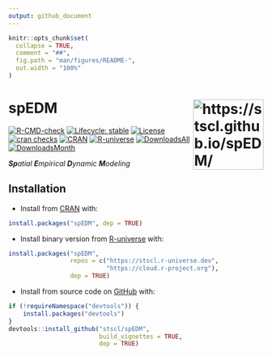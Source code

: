 ```yaml
---
output: github_document
---
```


<!-- README.md is generated from README.Rmd. Please edit that file -->

```r
knitr::opts_chunk$set(
  collapse = TRUE,
  comment = "##",
  fig.path = "man/figures/README-",
  out.width = "100%"
)
```

# spEDM <img src="man/figures/logo.png" align="right" height="139" alt="https://stscl.github.io/spEDM/">

<!-- badges: start -->
[![R-CMD-check](https://github.com/stscl/spEDM/actions/workflows/R-CMD-check.yaml/badge.svg)](https://github.com/stscl/spEDM/actions/workflows/R-CMD-check.yaml)
[![Lifecycle: stable](https://img.shields.io/badge/lifecycle-stable-20b2aa.svg)](https://lifecycle.r-lib.org/articles/stages.html#stable)
[![License](https://img.shields.io/badge/license-GPL--3-brightgreen.svg?style=flat)](http://www.gnu.org/licenses/gpl-3.0.html)
[![cran checks](https://badges.cranchecks.info/worst/spEDM.svg)](https://cran.r-project.org/web/checks/check_results_spEDM.html)
[![CRAN](https://www.r-pkg.org/badges/version/spEDM)](https://CRAN.R-project.org/package=spEDM)
[![R-universe](https://stscl.r-universe.dev/badges/spEDM?color=cyan)](https://stscl.r-universe.dev/spEDM)
[![DownloadsAll](https://badgen.net/cran/dt/spEDM?color=orange)](https://CRAN.R-project.org/package=spEDM)
[![DownloadsMonth](https://cranlogs.r-pkg.org/badges/spEDM)](https://CRAN.R-project.org/package=spEDM)
<!-- badges: end -->

_**Sp**atial **E**mpirical **D**ynamic **M**odeling_

## Installation

- Install from [CRAN](https://CRAN.R-project.org/package=spEDM) with:

``` r
install.packages("spEDM", dep = TRUE)
```

- Install binary version from [R-universe](https://stscl.r-universe.dev/spEDM) with:

``` r
install.packages("spEDM",
                 repos = c("https://stscl.r-universe.dev",
                           "https://cloud.r-project.org"),
                 dep = TRUE)
```

- Install from source code on [GitHub](https://github.com/stscl/spEDM) with:

```r
if (!requireNamespace("devtools")) {
    install.packages("devtools")
}
devtools::install_github("stscl/spEDM",
                         build_vignettes = TRUE,
                         dep = TRUE)
```
